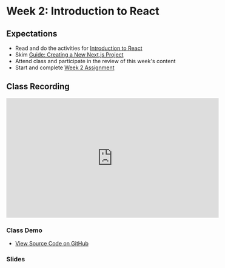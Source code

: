 # Week 2: Introduction to React

## Expectations

- Read and do the activities for [Introduction to React](/week-2/react)
- Skim [Guide: Creating a New Next.js Project](/guides-and-references/creating-new-nextjs-project)
- Attend class and participate in the review of this week's content
- Start and complete [Week 2 Assignment](/week-2/assignment)

## Class Recording

<iframe
  width="560"
  height="315"
  src="https://www.youtube.com/embed/dv1nON5s2_w?si=aI-Pws_GhdC4nQ8H"
  title="YouTube video player"
  frameborder="0"
  allow="accelerometer; autoplay; clipboard-write; encrypted-media; gyroscope; picture-in-picture; web-share"
  allowfullscreen
></iframe>

### Class Demo

- [View Source Code on GitHub](https://github.com/warsylewicz/webdev2-demos/tree/master/app/week-2)

### Slides


<Slideshow file="/week-2/slides" />
